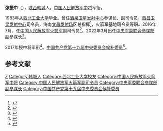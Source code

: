 '''张振中'''（{{bd|1961年|3月|}}），[[陕西|陕西]][[韩城|韩城]]人，[[中国人民解放军中将|中国人民解放军中将]]军衔。

{{Infobox officeholder
| 姓名        = 张振中
|军衔        = [[File:PLAAF-0719-LTG.png|25px]] [[中国人民解放军中将|火箭军中将]]
| 效忠        = {{CPC}}<!--解放军格言：听党指挥--><br/>{{PRC}}
| 服务        = {{PLA}}
}}

1983年从[[西北工业大学|西北工业大学]]毕业。曾任[[中国酒泉卫星发射中心|酒泉卫星发射中心]]参谋长、副司令员，[[中国西昌卫星发射中心|西昌卫星发射中心]]司令员，海南[[中国文昌航天发射场|文昌发射场]]区总指挥<ref>{{cite news|title=长征七号首飞 开启运载火箭换代周期|url=http://finance.sina.com.cn/roll/2016-06-27/doc-ifxtmwei9371842.shtml|accessdate=2016-08-05|newspaper=新浪|archive-date=2019-05-21|archive-url=https://web.archive.org/web/20190521173038/http://finance.sina.com.cn/roll/2016-06-27/doc-ifxtmwei9371842.shtml|dead-url=no}}</ref>，火箭军基地司令员等职。2016年7月，任[[中国人民解放军火箭军|中国人民解放军火箭军]]副司令员<ref>{{cite news|title=火箭军人事大调整：张振中任副司令员，李传广任参谋长|url=http://www.thepaper.cn/newsDetail_forward_1509552|accessdate=2016-08-05|newspaper=澎湃新闻|archive-date=2019-05-20|archive-url=https://web.archive.org/web/20190520151031/http://www.thepaper.cn/newsDetail_forward_1509552|dead-url=no}}</ref>。2022年3月出任[[中央军委联合参谋部|中央军委联合参谋部]]副参谋长<ref>{{cite web |title=候补中委张振中任军委联合参谋部副参谋长 |url=https://china.caixin.com/2022-06-13/101898188.html |website=财新 |accessdate=2022-06-19 |archive-date=2022-06-13 |archive-url=https://web.archive.org/web/20220613012643/https://china.caixin.com/2022-06-13/101898188.html }}</ref>。

2017年授中将军衔<ref>{{cite news|title =火箭军举行晋升将官仪式 张振中、李传广晋升中将|url =http://m.thepaper.cn/newsDetail_forward_1753646|accessdate =2017-09-14|publisher =[[澎湃新闻|澎湃新闻]]|archive-date =2019-10-13|archive-url =https://web.archive.org/web/20191013080906/http://m.thepaper.cn/newsDetail_forward_1753646|dead-url =no}}</ref>。[[中国共产党第十九届中央委员会候补委员列表|中国共产党第十九届中央委员会候补委员]]<ref>{{cite news |title=十九大受权发布：中国共产党第十九届中央委员会候补委员名单 |url=http://www.xinhuanet.com//politics/19cpcnc/2017-10/24/c_1121848883.htm |accessdate=2021-09-06 |work=新华网 |agency=新华网 |archive-date=2018-12-09 |archive-url=https://web.archive.org/web/20181209124324/http://www.xinhuanet.com//politics/19cpcnc/2017-10/24/c_1121848883.htm |dead-url=no }}</ref>。

== 参考文献 ==
{{Reflist}}

{{中华人民共和国现役中将}}
{{DEFAULTSORT:Zhang}}
[[Category:张姓|Z]]
[[Category:韩城人|Category:韩城人]]
[[Category:西北工业大学校友|Category:西北工业大学校友]]
[[Category:中国人民解放军火箭军中将|Category:中国人民解放军火箭军中将]]
[[Category:中国人民解放军火箭军副司令员|Category:中国人民解放军火箭军副司令员]]
[[Category:中央军委联合参谋部副参谋长|Category:中央军委联合参谋部副参谋长]]
[[Category:中国共产党第十九届中央委员会候补委员|Category:中国共产党第十九届中央委员会候补委员]]